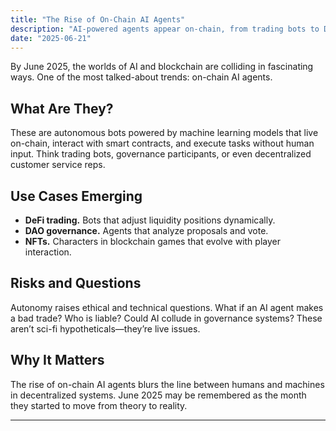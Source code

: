 ```yaml
---
title: "The Rise of On-Chain AI Agents"
description: "AI-powered agents appear on-chain, from trading bots to DAO participants, raising big questions."
date: "2025-06-21"
---
```


By June 2025, the worlds of AI and blockchain are colliding in fascinating ways. One of the most talked-about trends: on-chain AI agents.

## What Are They?

These are autonomous bots powered by machine learning models that live on-chain, interact with smart contracts, and execute tasks without human input. Think trading bots, governance participants, or even decentralized customer service reps.

## Use Cases Emerging

- **DeFi trading.** Bots that adjust liquidity positions dynamically.  
- **DAO governance.** Agents that analyze proposals and vote.  
- **NFTs.** Characters in blockchain games that evolve with player interaction.  

## Risks and Questions

Autonomy raises ethical and technical questions. What if an AI agent makes a bad trade? Who is liable? Could AI collude in governance systems? These aren’t sci-fi hypotheticals—they’re live issues.

## Why It Matters

The rise of on-chain AI agents blurs the line between humans and machines in decentralized systems. June 2025 may be remembered as the month they started to move from theory to reality.

---